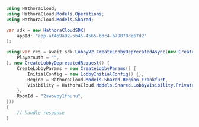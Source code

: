 ```csharp CreateLobbyDeprecated.cs
using HathoraCloud;
using HathoraCloud.Models.Operations;
using HathoraCloud.Models.Shared;

var sdk = new HathoraCloudSDK(
    appId: "app-af469a92-5b45-4565-b3c4-b79878de67d2"
);

using(var res = await sdk.LobbyV2.CreateLobbyDeprecatedAsync(new CreateLobbyDeprecatedSecurity() {
    PlayerAuth = "",
}, new CreateLobbyDeprecatedRequest() {
    CreateLobbyParams = new CreateLobbyParams() {
        InitialConfig = new LobbyInitialConfig() {},
        Region = HathoraCloud.Models.Shared.Region.Frankfurt,
        Visibility = HathoraCloud.Models.Shared.LobbyVisibility.Private,
    },
    RoomId = "2swovpy1fnunu",
}))
{
    // handle response
}
```
